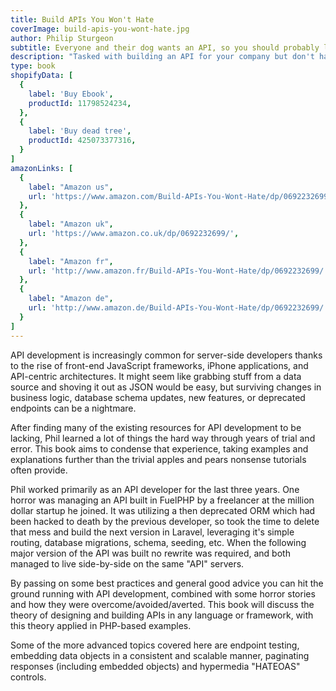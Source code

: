 ```yaml
---
title: Build APIs You Won't Hate
coverImage: build-apis-you-wont-hate.jpg
author: Philip Sturgeon
subtitle: Everyone and their dog wants an API, so you should probably learn how to build them.
description: "Tasked with building an API for your company but don't have a clue where to start? Taken over an existing API and hate it? Built your own API and still hate it? This book is for you. This book has been up on the LeanPub top 10 for most of its lifetime, and was the #5 Best Selling Book of 2015, so it can't be too bad."
type: book
shopifyData: [
  {
    label: 'Buy Ebook',
    productId: 11798524234,
  },
  {
    label: 'Buy dead tree',
    productId: 425073377316,
  }
]
amazonLinks: [
  { 
    label: "Amazon us",
    url: 'https://www.amazon.com/Build-APIs-You-Wont-Hate/dp/0692232699/',
  },
  {
    label: "Amazon uk",
    url: 'https://www.amazon.co.uk/dp/0692232699/',
  },
  { 
    label: "Amazon fr",
    url: 'http://www.amazon.fr/Build-APIs-You-Wont-Hate/dp/0692232699/',
  },
  {
    label: "Amazon de",
    url: 'http://www.amazon.de/Build-APIs-You-Wont-Hate/dp/0692232699/',
  }
]
---
```


API development is increasingly common for server-side developers thanks to the rise of front-end JavaScript frameworks, iPhone applications, and API-centric architectures. It might seem like grabbing stuff from a data source and shoving it out as JSON would be easy, but surviving changes in business logic, database schema updates, new features, or deprecated endpoints can be a nightmare.

After finding many of the existing resources for API development to be lacking, Phil learned a lot of things the hard way through years of trial and error. This book aims to condense that experience, taking examples and explanations further than the trivial apples and pears nonsense tutorials often provide.

Phil worked primarily as an API developer for the last three years. One horror was managing an API built in FuelPHP by a freelancer at the million dollar startup he joined. It was utilizing a then deprecated ORM which had been hacked to death by the previous developer, so took the time to delete that mess and build the next version in Laravel, leveraging it's simple routing, database migrations, schema, seeding, etc. When the following major version of the API was built no rewrite was required, and both managed to live side-by-side on the same "API" servers.

By passing on some best practices and general good advice you can hit the ground running with API development, combined with some horror stories and how they were overcome/avoided/averted. This book will discuss the theory of designing and building APIs in any language or framework, with this theory applied in PHP-based examples.

Some of the more advanced topics covered here are endpoint testing, embedding data objects in a consistent and scalable manner, paginating responses (including embedded objects) and hypermedia "HATEOAS" controls.
